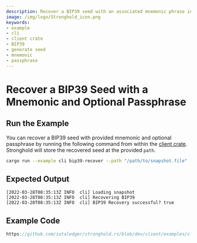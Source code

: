 ```yaml
---
description: Recover a BIP39 seed with an associated mnemonic phrase in the available languages.
image: /img/logo/Stronghold_icon.png
keywords:
- example
- cli
- client crate
- BIP39
- generate seed
- mnemonic
- passphrase
---
```

# Recover a BIP39 Seed with a Mnemonic and Optional Passphrase

## Run the Example

You can recover a BIP39 seed with provided mnemonic and optional passphrase by running the following command from within
the [client crate](https://github.com/iotaledger/stronghold.rs/tree/dev/client). Stronghold will store the recovered
seed at the provided `path`.

```bash
cargo run --example cli bip39-recover --path "/path/to/snapshot.file" --client-path "client-path-0" --key "passphrase-for-snapshot" --mnemonic "けさき　にんか　せっさたくま　よかん　たいまつばな　ちんもく　そだてる　ふっこく　せっさたくま　しゃおん　そがい　つうはん　まなぶ　りくぐん　さのう" --passphrase "mnemonic-passphrase-if-present" --vault-path "vault-path" --record-path "record-path"
```

## Expected Output

```plaintext
[2022-03-28T08:35:13Z INFO  cli] Loading snapshot
[2022-03-28T08:35:13Z INFO  cli] Recovering BIP39
[2022-03-28T08:35:13Z INFO  cli] BIP39 Recovery successful? true
```

## Example Code


```rust reference
https://github.com/iotaledger/stronghold.rs/blob/dev/client/examples/cli/main.rs#L407-L441
```